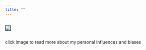 ```yaml
---
title: ""
---
```


::: {style="display: flex; justify-content: left; flex-direction: column; align-items: left"}
[<img src="images/positionality-01.png" style="border: 1px solid black;"/>](https://073308-brooke.shinyapps.io/Positionality/)

click image to read more about my personal influences and biases
:::
